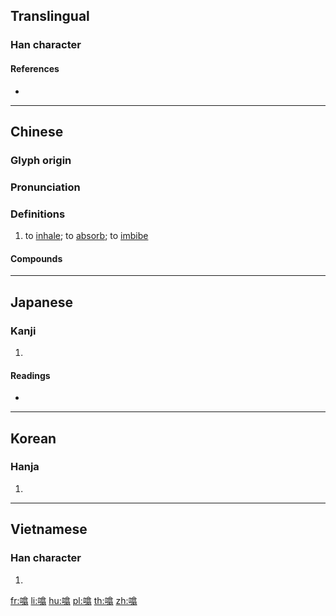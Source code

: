 ==Translingual==

===Han character===
{{Han char|rn=30|rad=口|as=12|sn=15|four=|canj=RORY|ids=⿰口翕}}

====References====
* {{Han ref|kx=0208.310|dkj=04310|dj=0431.230|hdz=10685.070|uh=564F|ud=22095}}

----

==Chinese==
{{zh-forms}}

===Glyph origin===
{{Han etym}}

===Pronunciation===
{{zh-pron
|mc=y
|oc=y
|cat=v
}}

===Definitions===
{{zh-hanzi}}

# to [[inhale]]; to [[absorb]]; to [[imbibe]]

====Compounds====
{{zh-der|噏然|噏呷}}

----

==Japanese==

===Kanji===
{{ja-kanji|grade=|rs=口12}}

# {{defn|lang=ja|sort=口12}}

====Readings====
* {{ja-readings|on=[[きゅう]] (kyū)|kun=[[すう]] (suu)}}

----

==Korean==

===Hanja===
{{ko-hanja|hangeul=흡|rv=heup|mr=hŭp}}

# {{defn|lang=ko|sort=口12}}

----

==Vietnamese==

===Han character===
{{vi-hantu|[[hấp]]|rs=口12}}

# {{defn|lang=vi|sort=口12}}

[[fr:噏]]
[[li:噏]]
[[hu:噏]]
[[pl:噏]]
[[th:噏]]
[[zh:噏]]